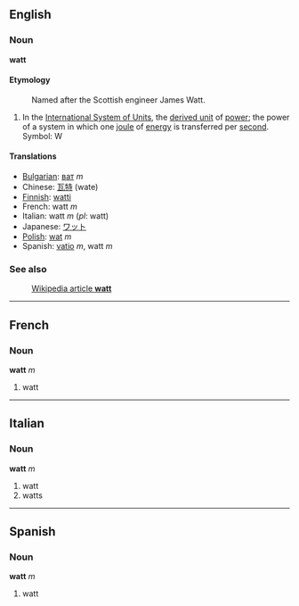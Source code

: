 ==English==
===Noun===
'''watt''' 

====Etymology====
:Named after the Scottish engineer James Watt.

#In the [[International System of Units]], the [[derived unit]] of [[power]]; the power of a system in which one [[joule]] of [[energy]] is transferred per [[second]].  Symbol: W

====Translations====
*[[Bulgarian]]: [[ват]] ''m''
*Chinese: [[瓦特]] (wate)
*[[Finnish]]: [[watti]]
*French: watt ''m'' 
*Italian: watt ''m'' (''pl'': watt)
*Japanese: [[ワット]]
*[[Polish]]: [[wat]] ''m''
*Spanish: [[vatio]] ''m'', watt ''m''

===See also===
:[[en:watt|Wikipedia article '''watt''']]

----
==French==
===Noun===
'''watt''' ''m''

#watt

----
==Italian==
===Noun===
'''watt''' ''m''

#watt
#watts

----
==Spanish==
===Noun===
'''watt''' ''m''

#watt